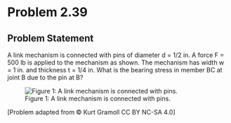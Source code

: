 # Problem 2.39 {.unnumbered}

## Problem Statement

A link mechanism is connected with pins of diameter d = 1/2 in. A force F = 500 lb is applied to the mechanism as shown. The mechanism has width w = 1 in. and thickness t = 1/4 in. What is the bearing stress in member BC at joint B due to the pin at B?


![Figure 1: A link mechanism is connected with pins.](images/180.png){fig-alt="Picture with a link mechanism connected with diameter pins. One end of the bar, A, is attached to the ground by a pin. The mechanism is at point B. Member BC is attached with the ground with a pin at point C. The force is being applied at the other end, D."}

\[Problem adapted from © Kurt Gramoll CC BY NC-SA 4.0\]